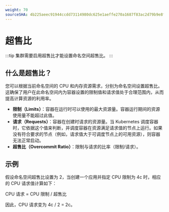 ```yaml
---
weight: 70
sourceSHA: 4b225aeec91944ccdd73114980dc625e1aeffe270a1687f83ac2d79b9e8ff2ed
---
```


# 超售比

:::tip
集群需要启用超售比才能设置命名空间超售比。
:::

## 什么是超售比？

您可以根据当前命名空间的 CPU 和内存资源需求，分别为命名空间设置超售比。这确保了用户在此命名空间内为容器设置的限制值和请求值处于合理范围内，从而提高计算资源的利用率。

- **限制（Limits）**：容器在运行时可以使用的最大资源量。容器运行期间的资源使用量不能超过此值。
- **请求（Requests）**：容器在创建时请求的资源量。当 Kubernetes 调度容器时，它依据这个值来判断，并调度容器在资源满足请求值的节点上运行。如果没有符合要求的节点（例如，请求值大于可调度节点上的可用资源），则容器无法正常启动。
- **超售比（Overcommit Ratio）**：限制与请求的比率（限制/请求）。

## 示例

假设命名空间超售比设置为 2，当创建一个应用并指定 CPU 限制为 4c 时，相应的 CPU 请求值计算如下：

CPU 请求 = CPU 限制 / 超售比

因此，CPU 请求变为 4c / 2 = 2c。

